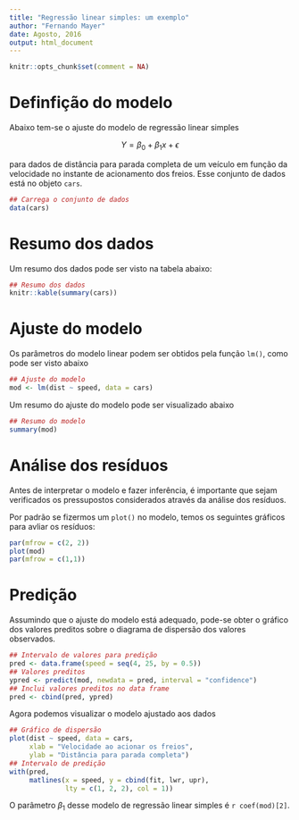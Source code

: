 ```yaml
---
title: "Regressão linear simples: um exemplo"
author: "Fernando Mayer"
date: Agosto, 2016
output: html_document
---
```


```r
knitr::opts_chunk$set(comment = NA)
```

# Definfição do modelo

Abaixo tem-se o ajuste do modelo de regressão linear simples

$$
Y = \beta_0 + \beta_1 x + \epsilon
$$

para dados de distância para parada completa de um veículo em função da
velocidade no instante de acionamento dos freios. Esse conjunto de dados
está no objeto `cars`.

```r
## Carrega o conjunto de dados
data(cars)
```

# Resumo dos dados

Um resumo dos dados pode ser visto na tabela abaixo:

```r
## Resumo dos dados
knitr::kable(summary(cars))
```

# Ajuste do modelo

Os parâmetros do modelo linear podem ser obtidos pela função `lm()`,
como pode ser visto abaixo

```r
## Ajuste do modelo
mod <- lm(dist ~ speed, data = cars)
```

Um resumo do ajuste do modelo pode ser visualizado abaixo

```r
## Resumo do modelo
summary(mod)
```

# Análise dos resíduos

Antes de interpretar o modelo e fazer inferência, é importante que sejam
verificados os pressupostos considerados através da análise dos resíduos.

Por padrão se fizermos um `plot()` no modelo, temos os seguintes
gráficos para avliar os resíduos:

```r
par(mfrow = c(2, 2))
plot(mod)
par(mfrow = c(1,1))
```

# Predição

Assumindo que o ajuste do modelo está adequado, pode-se obter o
gráfico dos valores preditos sobre o diagrama de dispersão dos
valores observados.

```r
## Intervalo de valores para predição
pred <- data.frame(speed = seq(4, 25, by = 0.5))
## Valores preditos
ypred <- predict(mod, newdata = pred, interval = "confidence")
## Inclui valores preditos no data frame
pred <- cbind(pred, ypred)
```

Agora podemos visualizar o modelo ajustado aos dados

```r
## Gráfico de dispersão
plot(dist ~ speed, data = cars,
     xlab = "Velocidade ao acionar os freios",
     ylab = "Distância para parada completa")
## Intervalo de predição
with(pred,
     matlines(x = speed, y = cbind(fit, lwr, upr),
              lty = c(1, 2, 2), col = 1))
```

O parâmetro $\beta_1$ desse modelo de regressão linear simples é
`r coef(mod)[2]`.
